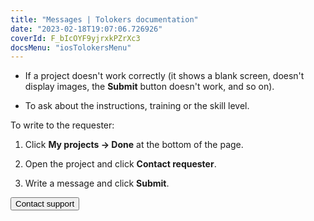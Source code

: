```yaml
---
title: "Messages | Tolokers documentation"
date: "2023-02-18T19:07:06.726926"
coverId: F_bIcOYF9yjrxkPZrXc3
docsMenu: "iosTolokersMenu"
---
```



<MessagesContent/>

- If a project doesn't work correctly (it shows a blank screen, doesn't display images, the **Submit** button doesn't work, and so on).

- To ask about the instructions, training or the skill level.

To write to the requester:

1. Click **My projects → Done** at the bottom of the page.

1. Open the project and click **Contact requester**.

1. Write a message and click **Submit**.

<Button view="defaultInverse" size="l" type="link" url="../troubleshooting/support?form-source=messages">Contact support</Button>
